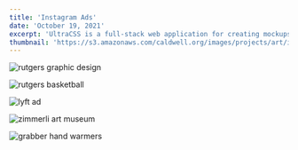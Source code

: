 ```yaml
---
title: 'Instagram Ads'
date: 'October 19, 2021'
excerpt: 'UltraCSS is a full-stack web application for creating mockups and graphics with CSS.'
thumbnail: 'https://s3.amazonaws.com/caldwell.org/images/projects/art/instagram-ads/thumbnail.svg'
---
```


<PrintPageContainer>
<Image
    src="https://s3.amazonaws.com/caldwell.org/images/projects/art/instagram-ads/rutgers-graphic-design.jpg"
    alt="rutgers graphic design"
    caption="College is all sorts of figuring stuff out. Remember when you liked being creative as a kid? When you loved the look of a great design? Don’t let the noise of the outside world tell you to live a black & white, office drab life. Let your creativity run wild with the freshly established Rutgers Graphic Design program. It will give you all the tools you need to be a great graphic designer. It’s that cool mix of visual problem solving and artistic taste, all in one. Follow your dreams and color your future!"
/>

<Image
    src="https://s3.amazonaws.com/caldwell.org/images/projects/art/instagram-ads/rutgers-basketball.png"
    alt="rutgers basketball"
    caption="WOAH! Rutgers Men’s Basketball is a thrill to watch. High flying dunks, crazy buzzer beaters, and sick three-pointers. Be amazed!"
/>

<Image
    src="https://s3.amazonaws.com/caldwell.org/images/projects/art/instagram-ads/lyft-ad.png"
    alt="lyft ad"
    caption="Sometimes you just get sick of getting your face smashed against the window on a bus stuffed full, some guy breathing down your neck, getting uppercut by a backpack or two, or endless crotches in your face. Sometimes you just want a clean, friendly ride to class. Sometimes you just want breathing room. Try Lyft."
/>

<Image
    src="https://s3.amazonaws.com/caldwell.org/images/projects/art/instagram-ads/zimmerli-art-museum.jpg"
    alt="zimmerli art museum"
    caption="Like art? Yeah, we do too. The Zimmerli Art Museum holds one of the finest collections of art in New Jersey. From Warhol to Bierstadt, all carefully curated for your eyes to enjoy. Check out the Zimmerli… we have art! Image: Barbara Morgan, “Letter to the World”"
/>

<Image
    src="https://s3.amazonaws.com/caldwell.org/images/projects/art/instagram-ads/grabber-hand-warmers.jpg"
    alt="grabber hand warmers"
    caption="Grabber Warmers is posting these flyers around campus! If your hand fits, take a picture and upload it to Instagram with the hashtag #grabbermyhandfits and you could win $100!"
/>
</PrintPageContainer>